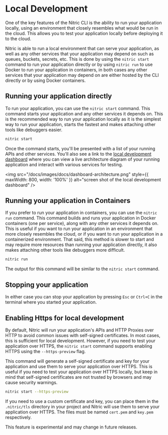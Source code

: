 
# Local Development

One of the key features of the Nitric CLI is the ability to run your application locally, using an environment that closely resembles what would be run in the cloud. This allows you to test your application locally before deploying it to the cloud.

Nitric is able to run a local environment that can serve your application, as well as any other services that your application may depend on such as queues, buckets, secrets, etc. This is done by using the `nitric start` command to run your application directly or by using `nitric run` to use Docker to run your application in containers, in both cases any other services that your application may depend on are either hosted by the CLI directly or by using Docker containers.

## Running your application directly

To run your application, you can use the `nitric start` command. This command starts your application and any other services it depends on. This is the recommended way to run your application locally as it is the simplest way to run your application, starts the fastest and makes attaching other tools like debuggers easier.

```bash
nitric start
```

Once the command starts, you'll be presented with a list of your running APIs and other services. You'll also see a link to the [local development dashboard](/getting-started/local-dashboard) where you can view a live architecture diagram of your running application and interact with various services for testing.

<img
  src="/docs/images/docs/dashboard-architecture.png"
  style={{ maxWidth: 800, width: '100%' }}
  alt="screen shot of the local development dashboard"
/>

## Running your application in Containers

If you prefer to run your application in containers, you can use the `nitric run` command. This command builds and runs your application in Docker containers (one per service), along with any other services it depends on. This is useful if you want to run your application in an environment that more closely resembles the cloud, or if you want to run your application in a containerized environment. That said, this method is slower to start and may require more resources than running your application directly, it also makes attaching other tools like debuggers more difficult.

```bash
nitric run
```

The output for this command will be similar to the `nitric start` command.

## Stopping your application

In either case you can stop your application by pressing `Esc` or `Ctrl+C` in the terminal where you started your application.

## Enabling Https for local development

By default, Nitric will run your application's APIs and HTTP Proxies over HTTP to avoid common issues with self-signed certificates. In most cases, this is sufficient for local development. However, if you need to test your application over HTTPS, the `nitric start` command supports enabling HTTPS using the `--https-preview` flag.

This command will generate a self-signed certificate and key for your application and use them to serve your application over HTTPS. This is useful if you need to test your application over HTTPS locally, but keep in mind that self-signed certificates are not trusted by browsers and may cause security warnings.

```bash
nitric start --https-preview
```

If you need to use a custom certificate and key, you can place them in the `.nitric/tls` directory in your project and Nitric will use them to serve your application over HTTPS. The files must be named `cert.pem` and `key.pem` respectively.

<Note>This feature is experimental and may change in future releases.</Note>
